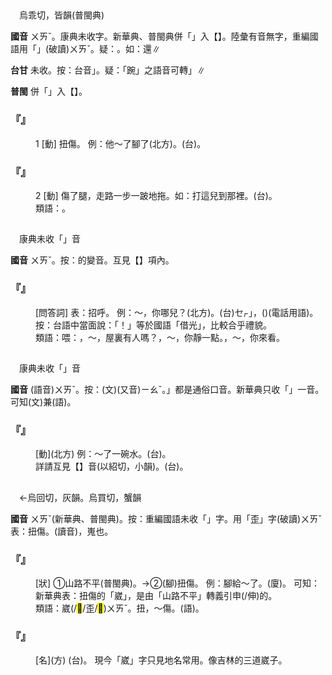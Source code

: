
=={{ruby|<mark>&#xffc5a;</mark>|ㄨㄞˇ}}==

　烏乖切，皆韻(普閩典)

'''國音''' <rt>ㄨㄞˇ</rt>。康典未收字。新華典、普閩典併「{{ruby|<mark>&#xffc5a;</mark>|ㄨㄞˇ}}」入【{{ruby|崴|ㄨㄞˇ}}】。陸彙有音無字，重編國語用「{{ruby|歪|ㄨㄞ}}」(破讀)<rt>ㄨㄞˇ</rt>。疑：{{ruby|踠|ㄨㄢˇ}}{{ruby|→|ㄨㄞˇ}}。如：還{{ruby|→|ㄏㄨㄢˊ}}{{ruby|→|ㄏㄞˊ}}∥

'''台甘''' 未收。按：台音{{ruby|「|ㄨㄞˋ}}{{ruby|、|ㄨㆮˋ}}」。疑：「踠」之語音可轉{{ruby|「|ㄨㆮˋ}}」∥

'''普閩''' 併「{{ruby|<mark>&#xffc5a;</mark>|ㄨㄞˇ}}」入【{{ruby|崴|ㄨㄞˇ}}】。

    

==='''『{{ruby|<mark>&#xffc5a;</mark>|ㄨㄞˇ}}』'''===
:1  [動] 扭傷。 例：他～了腳了(北方)。(台){{ruby|伊|ㄧ}}{{ruby|<mark>&#xffc5a;</mark>|ㄨㄞˋ/ㄨㆮˋ}}{{ruby|著|ㄉㄧㄜㆷ ͘}}{{ruby|骹|ㄎㄚ}}。
    

==='''『{{ruby|<mark>&#xffc5a;</mark>|ㄨㄞˇ}}』'''===
:2  [動] 傷了腿，走路一步一跛地拖。如：打這兒{{ruby|<mark>&#xffc5a;</mark>|ㄨㄞˇ}}到那裡。(台){{ruby|對|ㄉㄨㄧ˪}}{{ruby|<mark>&#xf8f7a;</mark>|ㄐㄧㄚ}}{{ruby|<mark>&#xffc5a;</mark>|ㄨㆮㆷ/ㄏㄨㆮㆷ}}{{ruby|去|·ㄎㄧ˪}}{{ruby|到|ㄍㄠ˪}}{{ruby|<mark>&#xf8fbd;</mark>|ㄏㄧㄚ}}。
:類語：{{ruby|跩|ㄓㄨㄞˇ}}。
:
    

=={{ruby|喂|ㄨㄞˇ}}==

　康典未收「{{ruby|喂|ㄨㄞˇ}}」音

'''國音''' <rt>ㄨㄞˇ</rt>。按：{{ruby|喂|ㄨㄟˇ}}的變音。互見【{{ruby|喂|ㄨㄞ}}】項內。

    

==='''『{{ruby|喂|ㄨㄞˇ}}』'''===
: [問答詞] 表：招呼。 例：～，你哪兒？(北方)。(台){{ruby|「|ㆥˋ}}<rt>ㆤㆷ</rt>」，({{ruby|借|ㄐㄧㄜㆷ}}{{ruby|問|ㄇㆭ˫}}{{ruby|咧|ㄌㆤ˪}}){{ruby|汝|ㄌㄧˋ}}{{ruby|<mark>&#xf8fbd;</mark>|ㄏㄧㄚ}}{{ruby|底|ㄉㄜˋ}}{{ruby|位|ㄨㄧ˫}}(電話用語)。按：台語中當面說：「{{ruby|借|ㄐㄧㄜㆷ}}{{ruby|問|ㄇㆭ˫}}{{ruby|咧|ㄌㆤ˪}}！」等於國語「借光」，比較合乎禮貌。
:類語：喂：{{ruby|嘿|ㄏㄟ}}，～，屋裏有人嗎？{{ruby|<mark>&#xffc5a;</mark>|ㄨㄞ}}，～，你靜一點。{{ruby|欸|ㄟˋ}}，～，你來看。
:
    

=={{ruby|舀|ㄨㄞˇ}}==

　康典未收「{{ruby|舀|ㄨㄞˇ}}」音

'''國音''' (語音)<rt>ㄨㄞˇ</rt>。按：(文)(又音)<rt>ㄧㄠˇ</rt>。{{ruby|「|ㄨㄞˇ}}{{ruby|、|ㄎㄨㄞˇ}}」都是通俗口音。新華典只收「{{ruby|舀|ㄧㄠˇ}}」一音。可知(文)兼(語)。

    

==='''『{{ruby|舀|ㄨㄞˇ}}』'''===
: [動](北方) 例：～了一碗水。(台){{ruby|舀|ㄧㄜˋ/ㄧㆫˋ/ㄧㆧˋ}}{{ruby|一|ㄐㄧㆵ ͘}}{{ruby|碗|ㄨㆩˋ}}{{ruby|水|ㄗㄨㄧˋ}}。
:詳請互見【{{ruby|舀|ㄧㄠˇ}}】音(以紹切，小韻)。(台){{ruby|舀|ㄧㄜˋ}}{{ruby|→|ㄧㆫˋ/ㄧㆧˋ}}。
:
    

=={{ruby|崴|ㄨㄞˇ}}==

　←烏回切，灰韻。烏買切，蟹韻{{ruby|＝|ㄨㄞˇ}}

'''國音''' <rt>ㄨㄞˇ</rt>(新華典、普閩典)。按：重編國語未收「{{ruby|崴|ㄨㄞˇ}}」字。用「歪」字(破讀)<rt>ㄨㄞˇ</rt>表：扭傷。(讀音){{ruby|(文)|ㄨㄟ}}，嵬也。

    

==='''『{{ruby|崴|ㄨㄞˇ}}』'''===
: [狀] ①山路不平(普閩典)。→②(腳)扭傷。 例：腳給～了。(廈){{ruby|骹|ㄎㄚ}}{{ruby|<mark>&#xffc5a;</mark>|ㄨㄞˋ}}{{ruby|著|ㄉㄧㄜㆷ ͘}}。 可知：新華典表：扭傷的「崴」，是由「山路不平」轉義引申(/伸)的。
:類語：崴(/<mark>&#xffc5a;</mark>/歪/<mark>&#xffed2;</mark>)<rt>ㄨㄞˇ</rt>。扭，～傷。{{ruby|蹲|ㄘㄨㄣˊ}}{{ruby|(文)|ㄉㄨㄣ}}(語)。
:
    

==='''『{{ruby|崴|ㄨㄞˇ}}{{ruby|子|·ㄗˇ}}』'''===
: [名](方) (台){{ruby|山|ㄙㄨㆩ}}{{ruby|水|ㄗㄨㄧˋ}}{{ruby|斡|ㄨㄚㆵ}}{{ruby|彎|ㄨㄢ}}{{ruby|丌|ㆤ}}{{ruby|所|ㄙㆦˋ}}{{ruby|在|ㄗㄞ˫}}。 現今「崴」字只見地名常用。像吉林的三道崴子。
    
